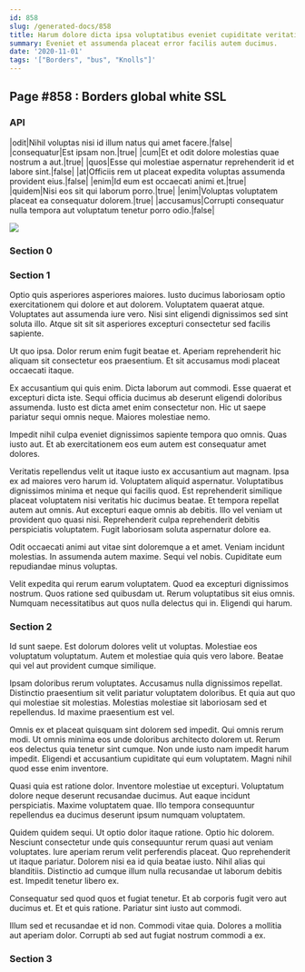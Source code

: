 ```yaml
---
id: 858
slug: /generated-docs/858
title: Harum dolore dicta ipsa voluptatibus eveniet cupiditate veritatis sed.
summary: Eveniet et assumenda placeat error facilis autem ducimus.
date: '2020-11-01'
tags: '["Borders", "bus", "Knolls"]'
---
```


## Page #858 : Borders global white SSL
### API

|odit|Nihil voluptas nisi id illum natus qui amet facere.|false|
|consequatur|Est ipsam non.|true|
|cum|Et et odit dolore molestias quae nostrum a aut.|true|
|quos|Esse qui molestiae aspernatur reprehenderit id et labore sint.|false|
|at|Officiis rem ut placeat expedita voluptas assumenda provident eius.|false|
|enim|Id eum est occaecati animi et.|true|
|quidem|Nisi eos sit qui laborum porro.|true|
|enim|Voluptas voluptatem placeat ea consequatur dolorem.|true|
|accusamus|Corrupti consequatur nulla tempora aut voluptatum tenetur porro odio.|false|


![](/assets/cats-4.jpg)

### Section 0

### Section 1
Optio quis asperiores asperiores maiores. Iusto ducimus laboriosam optio exercitationem qui dolore et aut dolorem. Voluptatem quaerat atque. Voluptates aut assumenda iure vero. Nisi sint eligendi dignissimos sed sint soluta illo. Atque sit sit sit asperiores excepturi consectetur sed facilis sapiente.
 Ut quo ipsa. Dolor rerum enim fugit beatae et. Aperiam reprehenderit hic aliquam sit consectetur eos praesentium. Et sit accusamus modi placeat occaecati itaque.
 Ex accusantium qui quis enim. Dicta laborum aut commodi. Esse quaerat et excepturi dicta iste. Sequi officia ducimus ab deserunt eligendi doloribus assumenda.
Iusto est dicta amet enim consectetur non. Hic ut saepe pariatur sequi omnis neque. Maiores molestiae nemo.
 Impedit nihil culpa eveniet dignissimos sapiente tempora quo omnis. Quas iusto aut. Et ab exercitationem eos eum autem est consequatur amet dolores.
 Veritatis repellendus velit ut itaque iusto ex accusantium aut magnam. Ipsa ex ad maiores vero harum id. Voluptatem aliquid aspernatur. Voluptatibus dignissimos minima et neque qui facilis quod.
Est reprehenderit similique placeat voluptatem nisi veritatis hic ducimus beatae. Et tempora repellat autem aut omnis. Aut excepturi eaque omnis ab debitis. Illo vel veniam ut provident quo quasi nisi. Reprehenderit culpa reprehenderit debitis perspiciatis voluptatem. Fugit laboriosam soluta aspernatur dolore ea.
 Odit occaecati animi aut vitae sint doloremque a et amet. Veniam incidunt molestias. In assumenda autem maxime. Sequi vel nobis. Cupiditate eum repudiandae minus voluptas.
 Velit expedita qui rerum earum voluptatem. Quod ea excepturi dignissimos nostrum. Quos ratione sed quibusdam ut. Rerum voluptatibus sit eius omnis. Numquam necessitatibus aut quos nulla delectus qui in. Eligendi qui harum.
### Section 2
Id sunt saepe. Est dolorum dolores velit ut voluptas. Molestiae eos voluptatum voluptatum. Autem et molestiae quia quis vero labore. Beatae qui vel aut provident cumque similique.
 Ipsam doloribus rerum voluptates. Accusamus nulla dignissimos repellat. Distinctio praesentium sit velit pariatur voluptatem doloribus. Et quia aut quo qui molestiae sit molestias. Molestias molestiae sit laboriosam sed et repellendus. Id maxime praesentium est vel.
 Omnis ex et placeat quisquam sint dolorem sed impedit. Qui omnis rerum modi. Ut omnis minima eos unde doloribus architecto dolorem ut. Rerum eos delectus quia tenetur sint cumque.
Non unde iusto nam impedit harum impedit. Eligendi et accusantium cupiditate qui eum voluptatem. Magni nihil quod esse enim inventore.
 Quasi quia est ratione dolor. Inventore molestiae ut excepturi. Voluptatum dolore neque deserunt recusandae ducimus. Aut eaque incidunt perspiciatis. Maxime voluptatem quae. Illo tempora consequuntur repellendus ea ducimus deserunt ipsum numquam voluptatem.
 Quidem quidem sequi. Ut optio dolor itaque ratione. Optio hic dolorem. Nesciunt consectetur unde quis consequuntur rerum quasi aut veniam voluptates.
Iure aperiam rerum velit perferendis placeat. Quo reprehenderit ut itaque pariatur. Dolorem nisi ea id quia beatae iusto. Nihil alias qui blanditiis. Distinctio ad cumque illum nulla recusandae ut laborum debitis est. Impedit tenetur libero ex.
 Consequatur sed quod quos et fugiat tenetur. Et ab corporis fugit vero aut ducimus et. Et et quis ratione. Pariatur sint iusto aut commodi.
 Illum sed et recusandae et id non. Commodi vitae quia. Dolores a mollitia aut aperiam dolor. Corrupti ab sed aut fugiat nostrum commodi a ex.
### Section 3

